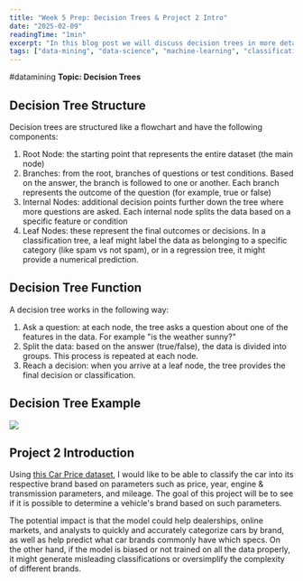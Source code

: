 ```yaml
---
title: "Week 5 Prep: Decision Trees & Project 2 Intro"
date: "2025-02-09"
readingTime: "1min"
excerpt: "In this blog post we will discuss decision trees in more detail."
tags: ["data-mining", "data-science", "machine-learning", "classification", "decision-trees", "algorithms"]
---
```

#datamining
 **Topic: Decision Trees**
## Decision Tree Structure
Decision trees are structured like a flowchart and have the following components:
1. Root Node: the starting point that represents the entire dataset (the main node)
2. Branches: from the root, branches of questions or test conditions. Based on the answer, the branch is followed to one or another. Each branch represents the outcome of the question (for example, true or false)
3. Internal Nodes: additional decision points further down the tree where more questions are asked. Each internal node splits the data based on a specific feature or condition
4. Leaf Nodes: these represent the final outcomes or decisions. In a classification tree, a leaf might label the data as belonging to a specific category (like spam vs not spam), or in a regression tree, it might provide a numerical prediction.
## Decision Tree Function
A decision tree works in the following way:
1. Ask a question: at each node, the tree asks a question about one of the features in the data. For example "is the weather sunny?"
2. Split the data: based on the answer (true/false), the data is divided into groups. This process is repeated at each node.
3. Reach a decision: when you arrive at a leaf node, the tree provides the final decision or classification.
## Decision Tree Example
![](https://images.datacamp.com/image/upload/v1677504957/decision_tree_for_heart_attack_prevention_2140bd762d.png)
## Project 2 Introduction
Using [this Car Price dataset](https://www.kaggle.com/datasets/ananaymital/us-used-cars-dataset/data), I would like to be able to classify the car into its respective brand based on parameters such as price, year, engine & transmission parameters, and mileage. The goal of this project will be to see if it is possible to determine a vehicle's brand based on such parameters.

The potential impact is that the model could help dealerships, online markets, and analysts to quickly and accurately categorize cars by brand, as well as help predict what car brands commonly have which specs. On the other hand, if the model is biased or not trained on all the data properly, it might generate misleading classifications or oversimplify the complexity of different brands.